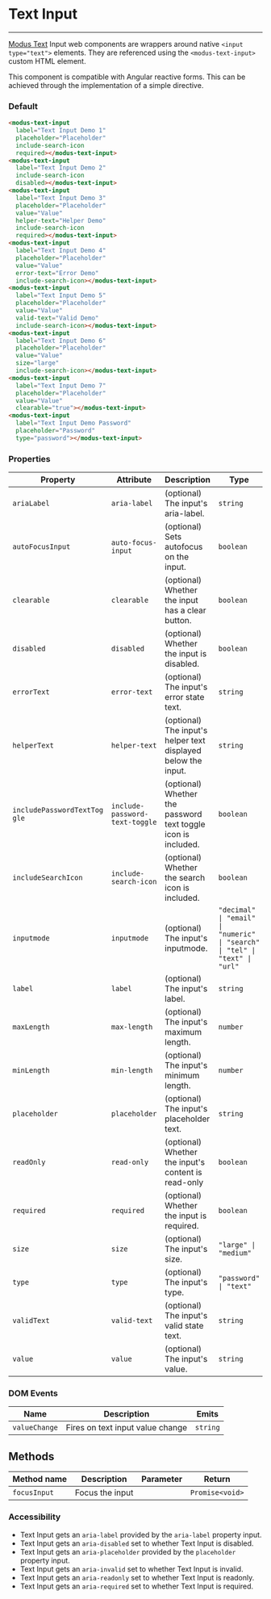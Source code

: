 # Text Input

---

[Modus Text](https://modus.trimble.com/components/inputs/) Input web components are wrappers around native `<input type="text">` elements. They are referenced using the `<modus-text-input>` custom HTML element.

This component is compatible with Angular reactive forms. This can be achieved through the implementation of a simple directive.

### Default

<modus-text-input label="Text Input Demo 1" placeholder="Placeholder" include-search-icon required></modus-text-input>
<modus-text-input label="Text Input Demo 2" include-search-icon disabled></modus-text-input>
<modus-text-input label="Text Input Demo 3" placeholder="Placeholder" value="Value" helper-text="Helper Demo" include-search-icon required></modus-text-input>
<modus-text-input label="Text Input Demo 4" placeholder="Placeholder" value="Value" error-text="Error Demo" include-search-icon></modus-text-input>
<modus-text-input label="Text Input Demo 5" placeholder="Placeholder" value="Value" valid-text="Valid Demo" include-search-icon></modus-text-input>
<modus-text-input label="Text Input Demo 6" placeholder="Placeholder" value="Value" size="large" include-search-icon></modus-text-input>
<modus-text-input label="Text Input Demo 7" placeholder="Placeholder" value="Value" clearable="true"></modus-text-input>
<modus-text-input label="Text Input Demo Password" placeholder="Password" type="password"></modus-text-input>

```html
<modus-text-input
  label="Text Input Demo 1"
  placeholder="Placeholder"
  include-search-icon
  required></modus-text-input>
<modus-text-input
  label="Text Input Demo 2"
  include-search-icon
  disabled></modus-text-input>
<modus-text-input
  label="Text Input Demo 3"
  placeholder="Placeholder"
  value="Value"
  helper-text="Helper Demo"
  include-search-icon
  required></modus-text-input>
<modus-text-input
  label="Text Input Demo 4"
  placeholder="Placeholder"
  value="Value"
  error-text="Error Demo"
  include-search-icon></modus-text-input>
<modus-text-input
  label="Text Input Demo 5"
  placeholder="Placeholder"
  value="Value"
  valid-text="Valid Demo"
  include-search-icon></modus-text-input>
<modus-text-input
  label="Text Input Demo 6"
  placeholder="Placeholder"
  value="Value"
  size="large"
  include-search-icon></modus-text-input>
<modus-text-input
  label="Text Input Demo 7"
  placeholder="Placeholder"
  value="Value"
  clearable="true"></modus-text-input>
<modus-text-input
  label="Text Input Demo Password"
  placeholder="Password"
  type="password"></modus-text-input>
```

### Properties

| Property                     | Attribute                      | Description                                                   | Type                                                                        | Default     |
| ---------------------------- | ------------------------------ | ------------------------------------------------------------- | --------------------------------------------------------------------------- | ----------- |
| `ariaLabel`                  | `aria-label`                   | (optional) The input's aria-label.                            | `string`                                                                    | `undefined` |
| `autoFocusInput`             | `auto-focus-input`             | (optional) Sets autofocus on the input.                       | `boolean`                                                                   | `undefined` |
| `clearable`                  | `clearable`                    | (optional) Whether the input has a clear button.              | `boolean`                                                                   | `false`     |
| `disabled`                   | `disabled`                     | (optional) Whether the input is disabled.                     | `boolean`                                                                   | `undefined` |
| `errorText`                  | `error-text`                   | (optional) The input's error state text.                      | `string`                                                                    | `undefined` |
| `helperText`                 | `helper-text`                  | (optional) The input's helper text displayed below the input. | `string`                                                                    | `undefined` |
| `includePasswordTextTog gle` | `include-password-text-toggle` | (optional) Whether the password text toggle icon is included. | `boolean`                                                                   | `true`      |
| `includeSearchIcon`          | `include-search-icon`          | (optional) Whether the search icon is included.               | `boolean`                                                                   | `undefined` |
| `inputmode`                  | `inputmode`                    | (optional) The input's inputmode.                             | `"decimal" \| "email" \| "numeric" \| "search" \| "tel" \| "text" \| "url"` | `undefined` |
| `label`                      | `label`                        | (optional) The input's label.                                 | `string`                                                                    | `undefined` |
| `maxLength`                  | `max-length`                   | (optional) The input's maximum length.                        | `number`                                                                    | `undefined` |
| `minLength`                  | `min-length`                   | (optional) The input's minimum length.                        | `number`                                                                    | `undefined` |
| `placeholder`                | `placeholder`                  | (optional) The input's placeholder text.                      | `string`                                                                    | `undefined` |
| `readOnly`                   | `read-only`                    | (optional) Whether the input's content is read-only           | `boolean`                                                                   | `undefined` |
| `required`                   | `required`                     | (optional) Whether the input is required.                     | `boolean`                                                                   | `undefined` |
| `size`                       | `size`                         | (optional) The input's size.                                  | `"large" \| "medium"`                                                       | `'medium'`  |
| `type`                       | `type`                         | (optional) The input's type.                                  | `"password" \| "text"`                                                      | `'text'`    |
| `validText`                  | `valid-text`                   | (optional) The input's valid state text.                      | `string`                                                                    | `undefined` |
| `value`                      | `value`                        | (optional) The input's value.                                 | `string`                                                                    | `undefined` |

### DOM Events

| Name          | Description                      | Emits    |
| ------------- | -------------------------------- | -------- |
| `valueChange` | Fires on text input value change | `string` |

## Methods

| Method name  | Description     | Parameter | Return          |
| ------------ | --------------- | --------- | --------------- |
| `focusInput` | Focus the input |           | `Promise<void>` |

### Accessibility

- Text Input gets an `aria-label` provided by the `aria-label` property input.
- Text Input gets an `aria-disabled` set to whether Text Input is disabled.
- Text Input gets an `aria-placeholder` provided by the `placeholder` property input.
- Text Input gets an `aria-invalid` set to whether Text Input is invalid.
- Text Input gets an `aria-readonly` set to whether Text Input is readonly.
- Text Input gets an `aria-required` set to whether Text Input is required.

